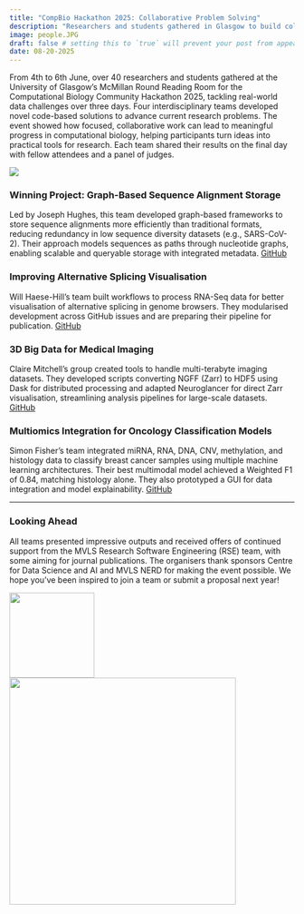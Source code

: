 ```yaml
---
title: "CompBio Hackathon 2025: Collaborative Problem Solving"
description: "Researchers and students gathered in Glasgow to build collaborative, code-based solutions to real-world computational biology challenges."
image: people.JPG
draft: false # setting this to `true` will prevent your post from appearing on your listing page until you're ready!
date: 08-20-2025
---
```


From 4th to 6th June, over 40 researchers and students gathered at the University of Glasgow's McMillan Round Reading Room for the Computational Biology Community Hackathon 2025, tackling real-world data challenges over three days. Four interdisciplinary teams developed novel code-based solutions to advance current research problems. The event showed how focused, collaborative work can lead to meaningful progress in computational biology, helping participants turn ideas into practical tools for research. Each team shared their results on the final day with fellow attendees and a panel of judges.

![](people.JPG)

### Winning Project: Graph-Based Sequence Alignment Storage

Led by Joseph Hughes, this team developed graph-based frameworks to store sequence alignments more efficiently than traditional formats, reducing redundancy in low sequence diversity datasets (e.g., SARS-CoV-2). Their approach models sequences as paths through nucleotide graphs, enabling scalable and queryable storage with integrated metadata. [GitHub](https://github.com/josephhughes/graphMSA)

### Improving Alternative Splicing Visualisation

Will Haese-Hill’s team built workflows to process RNA-Seq data for better visualisation of alternative splicing in genome browsers. They modularised development across GitHub issues and are preparing their pipeline for publication. [GitHub](https://github.com/haessar/HackathonAltSplicing)

### 3D Big Data for Medical Imaging

Claire Mitchell’s group created tools to handle multi-terabyte imaging datasets. They developed scripts converting NGFF (Zarr) to HDF5 using Dask for distributed processing and adapted Neuroglancer for direct Zarr visualisation, streamlining analysis pipelines for large-scale datasets. [GitHub](https://github.com/shaunchuah/gbc_hackathon_2025)

### Multiomics Integration for Oncology Classification Models

Simon Fisher’s team integrated miRNA, RNA, DNA, CNV, methylation, and histology data to classify breast cancer samples using multiple machine learning architectures. Their best multimodal model achieved a Weighted F1 of 0.84, matching histology alone. They also prototyped a GUI for data integration and model explainability. [GitHub](https://github.com/Beatson-CompBio/Hackathon_2025_MultiOMICS)

------------------------------------------------------------------------

### Looking Ahead

All teams presented impressive outputs and received offers of continued support from the MVLS Research Software Engineering (RSE) team, with some aiming for journal publications. The organisers thank sponsors Centre for Data Science and AI and MVLS NERD for making the event possible. We hope you’ve been inspired to join a team or submit a proposal next year!

![](CDSAI.png){width="150"} ![](NERD.jpg){width="400"}
